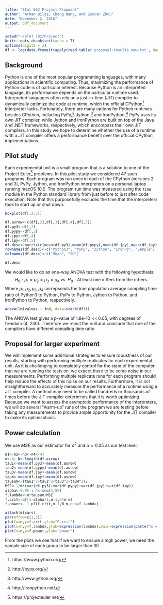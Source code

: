 ---
title: "Stat 502 Project Proposal"
author: "Arman Bilge, Cheng Wang, and Zexuan Zhou"
date: "November 2, 2016"
output: pdf_document
---

\frenchspacing
```{r setup, echo=FALSE}
setwd("~/STAT 502/Project")
knitr::opts_chunk$set(cache = T)
options(digits = 3)
df <- log(data.frame(t(apply(read.table('proposal-results_new.txt', header = T), 1, function(x) x / x[1]))))
```
## Background
Python is one of the most popular programming languages, with many applications in scientific computing.
Thus, maximizing the performance of Python code is of particular interest.
Because Python is an interpreted language, its performance depends on the particular runtime used.
Interpreted languages often rely on a just-in-time (JIT) compiler to dynamically optimize the code at runtime, which the official CPython^[https://www.python.org/] interpreter lacks.
Fortunately, there are many options for Python runtimes besides CPython, including PyPy,^[http://pypy.org/] Jython,^[http://www.jython.org/] and IronPython.^[http://ironpython.net/]
PyPy uses its own JIT compiler, while Jython and IronPython are built on top of the Java and .NET frameworks, respectively, which encompass their own JIT compilers.
In this study we hope to determine whether the use of a runtime with a JIT compiler offers a performance benefit over the official CPython implementations.

## Pilot study
Each experimental unit is a small program that is a solution to one of the Project Euler^[https://projecteuler.net/] problems.
In this pilot study we considered 47 such programs.
Each program was run once in each of the CPython (versions 2 and 3), PyPy, Jython, and IronPython interpreters on a personal laptop running macOS 10.9.
The program run time was measured using the `time` module in the Python standard library from just before to just after code execution.
Note that this purposefully excludes the time that the interpreters took to start up or shut down.
```{r, dev='pdf', fig.cap='', echo=FALSE}
boxplot(df[,2:5])
```

```{r, echo=FALSE}
df.asrow<-c(df[,2],df[,3],df[,4],df[,5])
df.py3<-df[,2]
df.pypy<-df[,3]
df.jpy<-df[,4]
df.ipy<-df[,5]
df.desc<-matrix(c(mean(df.py3),mean(df.pypy),mean(df.jpy),mean(df.ipy),mean(df.asrow),sd(df.py3),sd(df.pypy),sd(df.jpy),sd(df.ipy),sd(df.asrow)),ncol=2,byrow=FALSE)
rownames(df.desc)<-c("Python3", "PyPy", "Jython", "IronPy", "Sample")
colnames(df.desc)<-c("Mean", "SD")
```

```{r, echo=FALSE}
df.desc
```


We would like to do an one-way ANOVA test with the following hypothesis:
$$H_0: \mu_1=\mu_2=\mu_3=\mu_4 \  \text{vs} \  \ H_a: \text{At least one differs from the others.}$$
Where $\mu_1, \mu_2, \mu_3, \mu_4$ correpsonds the true population average compiling time ratio of Python3 to Python, PyPy to Python, Jython to Python, and IronPython to Python, respectively.
```{r, echo=FALSE}
anova(lm(values ~ ind, data=stack(df)))
```
The ANOVA test gives a p-value of 1.8e-10 << 0.05, with degrees of freedom (4, 230). Therefore we reject the null and conclude that one of the compilers have different compiling time ratio.

## Proposal for larger experiment
We will implement some additional strategies to ensure robustness of our results, starting with performing multiple replicates for each experimental unit.
As it is challenging to completely control for the state of the computer that we are running the tests on, we expect there to be some noise in our measurements.
Performing multiple replicate runs for each program should help reduce the effects of this noise on our results.
Furthermore, it is not straightforward to accurately measure the performance of a runtime using a JIT compiler.
A method may need to be called hundreds or thousands of times before the JIT compiler determines that it is worth optimizing.
Because we want to assess the asymptotic performance of the interpreters, we will do several "warm-up" runs of the program we are testing before taking any measurements to provide ample opportunity for the JIT compiler to make its optimizations.

## Power calculation
We use $MSE$ as our estimator for $\sigma^2$ and $\alpha = 0.05$ as our test level. 
```{r, echo=FALSE}
n1<-n2<-n3<-n4<-47
m<-4; N<-length(df.asrow)
tau1<-mean(df.py3)-mean(df.asrow)
tau2<-mean(df.pypy)-mean(df.asrow)
tau3<-mean(df.jpy)-mean(df.asrow)
tau4<-mean(df.ipy)-mean(df.asrow)
tausum<-(tau1^2+tau2^2+tau3^2+tau4^2); 
MSE<-1/m*(var(df.py3)+var(df.pypy)+var(df.jpy)+var(df.ipy))
alpha<-0.05 ; n<-seq(5,50)
f.lambda<-n*tausum/MSE
f.crit<-qf(1-alpha/2,m-1,n*m-m)
f.power<- 1-pf(f.crit,m-1,N-m,ncp=f.lambda)
```
```{r, echo=FALSE}
attach(mtcars)
par(mfrow=c(1,3))
plot(x=n,y=f.crit,ylab="F.crit")
plot(x=n,y=f.lambda,ylab=expression(lambda),main=expression(paste("m = 4     ",alpha," = 0.05")))
plot(x=n,y=f.power,ylab="power")
```
From the plots we see that if we want to ensure a high power, we need the sample size of each group to be larger than 30.
